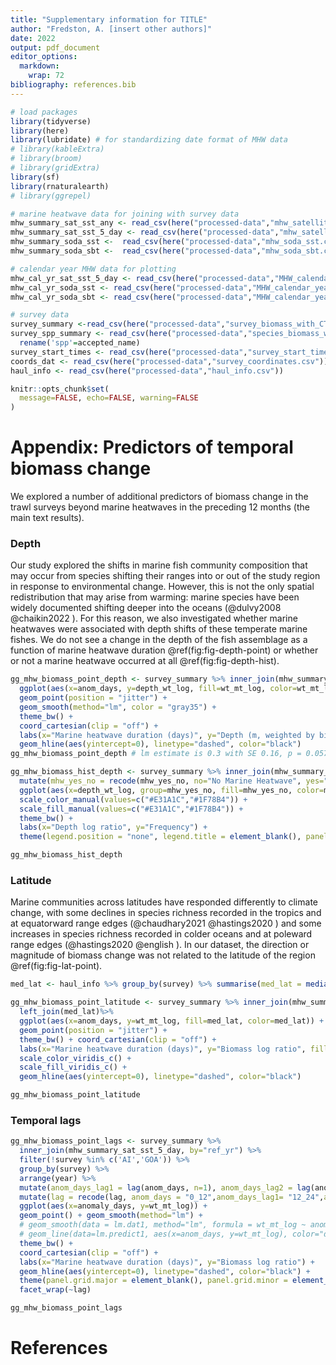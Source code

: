 ```yaml
---
title: "Supplementary information for TITLE"
author: "Fredston, A. [insert other authors]"
date: 2022
output: pdf_document
editor_options: 
  markdown: 
    wrap: 72
bibliography: references.bib
---
```


```r

# load packages
library(tidyverse)
library(here)
library(lubridate) # for standardizing date format of MHW data
# library(kableExtra)
# library(broom)
# library(gridExtra)
library(sf)
library(rnaturalearth)
# library(ggrepel)

# marine heatwave data for joining with survey data
mhw_summary_sat_sst_any <- read_csv(here("processed-data","mhw_satellite_sst.csv")) # MHW summary stats from satellite SST record, using any anomaly as a MHW
mhw_summary_sat_sst_5_day <- read_csv(here("processed-data","mhw_satellite_sst_5_day_threshold.csv")) # MHW summary stats from satellite SST record, defining MHWs as events >=5 days
mhw_summary_soda_sst <-  read_csv(here("processed-data","mhw_soda_sst.csv")) # modeled SST from SODA
mhw_summary_soda_sbt <-  read_csv(here("processed-data","mhw_soda_sbt.csv")) # modeled SBT from SODA

# calendar year MHW data for plotting
mhw_cal_yr_sat_sst_5_day <- read_csv(here("processed-data","MHW_calendar_year_satellite_sst_5_day_threshold.csv"))
mhw_cal_yr_soda_sst <- read_csv(here("processed-data","MHW_calendar_year_soda_sst.csv"))
mhw_cal_yr_soda_sbt <- read_csv(here("processed-data","MHW_calendar_year_soda_sbt.csv"))

# survey data 
survey_summary <-read_csv(here("processed-data","survey_biomass_with_CTI.csv"))
survey_spp_summary <- read_csv(here("processed-data","species_biomass_with_CTI.csv")) %>% 
  rename('spp'=accepted_name)
survey_start_times <- read_csv(here("processed-data","survey_start_times.csv"))
coords_dat <- read_csv(here("processed-data","survey_coordinates.csv"))
haul_info <- read_csv(here("processed-data","haul_info.csv"))
```

```r
knitr::opts_chunk$set(
  message=FALSE, echo=FALSE, warning=FALSE
)
```

# Appendix: Predictors of temporal biomass change

We explored a number of additional predictors of biomass change in the
trawl surveys beyond marine heatwaves in the preceding 12 months (the
main text results).

### Depth

Our study explored the shifts in marine fish community composition that
may occur from species shifting their ranges into or out of the study
region in response to environmental change. However, this is not the
only spatial redistribution that may arise from warming: marine species
have been widely documented shifting deeper into the oceans (@dulvy2008
@chaikin2022 ). For this reason, we also investigated whether marine
heatwaves were associated with depth shifts of these temperate marine
fishes. We do not see a change in the depth of the fish assemblage as a
function of marine heatwave duration \@ref(fig:fig-depth-point) or
whether or not a marine heatwave occurred at all
\@ref(fig:fig-depth-hist).

```r
gg_mhw_biomass_point_depth <- survey_summary %>% inner_join(mhw_summary_sat_sst_5_day, by="ref_yr") %>% # get MHW data matched to surveys 
  ggplot(aes(x=anom_days, y=depth_wt_log, fill=wt_mt_log, color=wt_mt_log, group=mhw_yes_no)) + 
  geom_point(position = "jitter") + 
  geom_smooth(method="lm", color = "gray35") + 
  theme_bw() + 
  coord_cartesian(clip = "off") + 
  labs(x="Marine heatwave duration (days)", y="Depth (m, weighted by biomass)", fill="Biomass log ratio",color="Biomass log ratio") + scale_color_viridis_c() + scale_fill_viridis_c() + 
  geom_hline(aes(yintercept=0), linetype="dashed", color="black") 
gg_mhw_biomass_point_depth # lm estimate is 0.3 with SE 0.16, p = 0.0575

```

```r

gg_mhw_biomass_hist_depth <- survey_summary %>% inner_join(mhw_summary_sat_sst_5_day, by="ref_yr") %>% # get MHW data matched to surveys 
  mutate(mhw_yes_no = recode(mhw_yes_no, no="No Marine Heatwave", yes="Marine Heatwave")) %>% 
  ggplot(aes(x=depth_wt_log, group=mhw_yes_no, fill=mhw_yes_no, color=mhw_yes_no)) + geom_freqpoly(binwidth=0.1, alpha=0.8, size=2) + 
  scale_color_manual(values=c("#E31A1C","#1F78B4")) + 
  scale_fill_manual(values=c("#E31A1C","#1F78B4")) + 
  theme_bw() + 
  labs(x="Depth log ratio", y="Frequency") + 
  theme(legend.position = "none", legend.title = element_blank(), panel.grid.major = element_blank(), panel.grid.minor = element_blank())

gg_mhw_biomass_hist_depth
```

### Latitude

Marine communities across latitudes have responded differently to
climate change, with some declines in species richness recorded in the
tropics and at equatorward range edges (@chaudhary2021 @hastings2020 )
and some increases in species richness recorded in colder oceans and at
poleward range edges (@hastings2020 @english ). In our dataset, the
direction or magnitude of biomass change was not related to the latitude
of the region \@ref(fig:fig-lat-point).

```r
med_lat <- haul_info %>% group_by(survey) %>% summarise(med_lat = median(latitude))

gg_mhw_biomass_point_latitude <- survey_summary %>% inner_join(mhw_summary_sat_sst_5_day, by="ref_yr") %>% # get MHW data matched to surveys
  left_join(med_lat)%>% 
  ggplot(aes(x=anom_days, y=wt_mt_log, fill=med_lat, color=med_lat)) +
  geom_point(position = "jitter") + 
  theme_bw() + coord_cartesian(clip = "off") + 
  labs(x="Marine heatwave duration (days)", y="Biomass log ratio", fill='Median latitude', color='Median latitude') + 
  scale_color_viridis_c() + 
  scale_fill_viridis_c() + 
  geom_hline(aes(yintercept=0), linetype="dashed", color="black")

gg_mhw_biomass_point_latitude

```

### Temporal lags

```r

gg_mhw_biomass_point_lags <- survey_summary %>% 
  inner_join(mhw_summary_sat_sst_5_day, by="ref_yr") %>% 
  filter(!survey %in% c('AI','GOA')) %>% 
  group_by(survey) %>% 
  arrange(year) %>% 
  mutate(anom_days_lag1 = lag(anom_days, n=1), anom_days_lag2 = lag(anom_days, n=2)) %>% select(survey, wt_mt_log, anom_days, anom_days_lag1, anom_days_lag2) %>% pivot_longer(cols=c(anom_days, anom_days_lag1, anom_days_lag2), names_to="lag", values_to="anomaly_days") %>% 
  mutate(lag = recode(lag, anom_days = "0_12",anom_days_lag1= "12_24",anom_days_lag2="24_36")) %>% 
  ggplot(aes(x=anomaly_days, y=wt_mt_log)) + 
  geom_point() + geom_smooth(method="lm") + 
  # geom_smooth(data = lm.dat1, method="lm", formula = wt_mt_log ~ anom_days, inherit.aes = FALSE, aes(x=anom_days, y=wt_mt_log)) + 
  # geom_line(data=lm.predict1, aes(x=anom_days, y=wt_mt_log), color="darkgrey", size=1, inherit.aes = FALSE) +
  theme_bw() + 
  coord_cartesian(clip = "off") + 
  labs(x="Marine heatwave duration (days)", y="Biomass log ratio") + 
  geom_hline(aes(yintercept=0), linetype="dashed", color="black") +
  theme(panel.grid.major = element_blank(), panel.grid.minor = element_blank()) + 
  facet_wrap(~lag) 

gg_mhw_biomass_point_lags
```

# References
